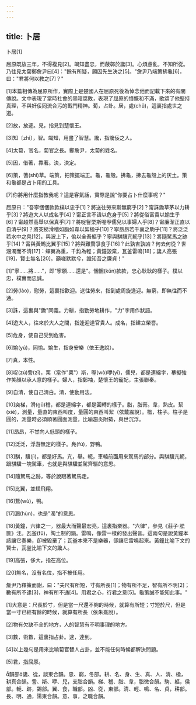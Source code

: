 ```yaml
---
---
---
```

title: 卜居
---




卜居[1]

屈原既放三年，不得複見[2]。竭知盡忠，而蔽鄣於讒[3]。心煩慮亂，不知所從。乃往見太蔔鄭詹尹曰[4]："餘有所疑，願因先生決之[5]。"詹尹乃端策拂龜[6]，曰："君將何以教之[7]？"

[1]本篇相傳為屈原所作，實際上是楚國人在屈原死後為悼念他而記載下來的有關傳說。文中表現了當時社會的黑暗腐敗，表現了屈原的憤慨和不滿，歌頌了他堅持真理，不與奸佞同流合污的戰鬥精神。蔔，占卦。居，處(chǔ)，這裏指處世之道。

[2]放，放逐。見，指見到楚懷王。

[3]知〔zhì〕，智。竭知，用盡了智慧。讒，指讒佞之人。

[4]太蔔，官名，蔔官之長。鄭詹尹，太蔔的姓名。

[5]因，借著，靠著。決，決定。

[6]策，蓍(shī)草。端策，把策擺端正。龜，龜殼。拂龜，拂去龜殼上的灰土。策和龜都是占卜用的工具。

[7]你將用什麼指教我呢？這是客氣話，實際是說"你要占卜什麼事呢？"

屈原曰："吾寧悃悃款款樸以忠乎[1]？將送往勞來斯無窮乎[2]？甯誅鋤草茅以力耕乎[3]？將遊大人以成名乎[4]？甯正言不諱以危身乎[5]？將從俗富貴以媮生乎[6]？甯超然高舉以保真乎[7]？將哫訾栗斯喔咿儒兒以事婦人乎[8]？甯廉潔正直以自清乎[9]？將突梯滑稽如脂如韋以絜楹乎[10]？寧昂昂若千裏之駒乎[11]？將泛泛若水中之鳧[12]，與波上下，偷以全吾軀乎？寧與騏驥亢軛乎[13]？將隨駑馬之跡乎[14]？甯與黃鵠比翼乎[15]？將與難鶩爭食乎[16]？此孰吉孰凶？何去何從？世溷濁而不清[17]：蟬翼為重，千鈞為輕；黃鐘毀棄，瓦釜雷鳴[18]；讒人高張[19]，賢士無名[20]。籲嗟默默兮，誰知吾之廉貞！"

[1]"寧......將......"，即"寧願......還是"。悃悃(kǔn)款款，忠心耿耿的樣子。樸以忠，樸實而忠誠。

[2]勞(lào)，慰勞，這裏指歡迎。送往勞來，指到處周旋逢迎。無窮，即無往而不通。

[3]誅，這裏與"鋤"同義。力耕，指勤勞地耕作，"力"字用作狀語。

[4]遊大人，往來於大人之間，指逢迎達官貴人。成名，指建立榮譽。

[5]危身，使自己受到危害。

[6]媮(yú)，同愉。媮生，指身安樂（依王逸說）。

[7]真，本性。

[8]哫(zú)訾(zī)，栗（當作"粟"）斯，喔(wò)咿(yī)，儒兒，都是連綿字，摹擬強作笑顏以承人意的樣子。婦人，指鄭袖，楚懷王的寵妃，主張聯秦。

[9]自清，使自己清白。清，使動用法。

[10]突梯，滑(gǔ)稽，都是連綿字，都是圓轉的樣子。脂，脂膏。韋，熟皮。絜(xié)，測量，量直的東西叫度，量圓的東西叫絜（依戴震說）。楹，柱子。柱子是圓的，測量時必須順著圓面測量，比喻趨炎附勢，與世沉浮。

[11]昂昂，不甘向人低頭的樣子。

[12]泛泛，浮游無定的樣子。鳧(fú)，野鴨。

[13]騏，驥(jì)，都是好馬。亢，舉。軛，車轅前面用來駕馬的部分。與騏驥亢軛，跟騏驥一塊駕車，也就是與騏驥並駕齊驅的意思。

[14]隨駑馬之跡，等於說跟著駑馬走。

[15]比翼，並翅飛翔。

[16]鶩(wù)，鴨。

[17]溷(hùn)，也是"濁"的意思。

[18]黃鐘，六律之一，器最大而聲最宏亮，這裏指樂器。"六律"，參見《莊子·胠篋》注。瓦釜(fǔ)，陶土制的鍋。雷鳴，像雷一樣的發出聲音。這兩句是說黃鐘本該讓它奏樂，卻被毀棄了；瓦釜本來不是樂器，卻讓它雷鳴起來。黃鐘比喻下文的賢士，瓦釜比喻下文的讒人。

[19]高張，侈大，指在高位。

[20]無名，沒有名位，指不被任用。

詹尹乃釋策而謝，曰："夫尺有所短，寸有所長[1]；物有所不足，智有所不明[2]；數有所不逮[3]，神有所不通[4]。用君之心，行君之意[5]。龜策誠不能知此事。"

[1]大意是：尺長於寸，但是當一尺還不夠的時候，就算有所短；寸短於尺，但是當一寸已經有餘的時候，就算有所長（依朱熹說）。

[2]物有欠缺不全的地方，人的智慧有不明事理的地方。

[3]數，術數，這裏指占卦。逮，達到。

[4]以上幾句是用來比喻蔔官替人占卦，並不能任何時候都解決問題。

[5]君，指屈原。

韻部讒、從，談東合韻。忠、窮，冬部。耕、名、身、生、真、人、清、楹，耕真合韻。訾、斯、咿、兒，支脂合韻。梯、稽、脂、韋，脂微合韻。駒、軀，侯部。軛、跡，錫部。翼、食，職部。凶、從，東部。清、輕、鳴、名、貞，耕部。長、明、通，陽東合韻。意、事，之職合韻。